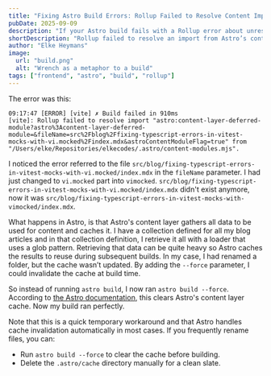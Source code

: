 ```yaml
---
title: "Fixing Astro Build Errors: Rollup Failed to Resolve Content Imports"
pubDate: 2025-09-09
description: "If your Astro build fails with a Rollup error about unresolved imports from the content layer, it might be due to stale caching. Here’s how to fix it quickly."
shortDescription: "Rollup failed to resolve an import from Astro’s content layer. Here’s how to fix it."
author: "Elke Heymans"
image:
  url: "build.png"
  alt: "Wrench as a metaphor to a build"
tags: ["frontend", "astro", "build", "rollup"]
---
```


The error was this:

```
09:17:47 [ERROR] [vite] ✗ Build failed in 910ms
[vite]: Rollup failed to resolve import "astro:content-layer-deferred-module?astro%3Acontent-layer-deferred-module=&fileName=src%2Fblog%2Ffixing-typescript-errors-in-vitest-mocks-with-vi.mocked%2Findex.mdx&astroContentModuleFlag=true" from "/Users/elke/Repositories/elkecodes/.astro/content-modules.mjs".
```

I noticed the error referred to the file `src/blog/fixing-typescript-errors-in-vitest-mocks-with-vi.mocked/index.mdx` in the `fileName` parameter.
I had just changed to `vi.mocked` part into `vimocked`.
`src/blog/fixing-typescript-errors-in-vitest-mocks-with-vi.mocked/index.mdx` didn't exist anymore, now it was `src/blog/fixing-typescript-errors-in-vitest-mocks-with-vimocked/index.mdx`.

What happens in Astro, is that Astro's content layer gathers all data to be used for content and caches it.
I have a collection defined for all my blog articles and in that collection definition, I retrieve it all with a loader that uses a glob pattern.
Retrieving that data can be quite heavy so Astro caches the results to reuse during subsequent builds.
In my case, I had renamed a folder, but the cache wasn’t updated.
By adding the `--force` parameter, I could invalidate the cache at build time.

So instead of running `astro build`, I now ran `astro build --force`.
According to [the Astro documentation](https://docs.astro.build/en/reference/cli-reference/#--force-string), this clears Astro's content layer cache.
Now my build ran perfectly.

Note that this is a quick temporary workaround and that Astro handles cache invalidation automatically in most cases.
If you frequently rename files, you can:

- Run `astro build --force` to clear the cache before building.
- Delete the `.astro/cache` directory manually for a clean slate.
